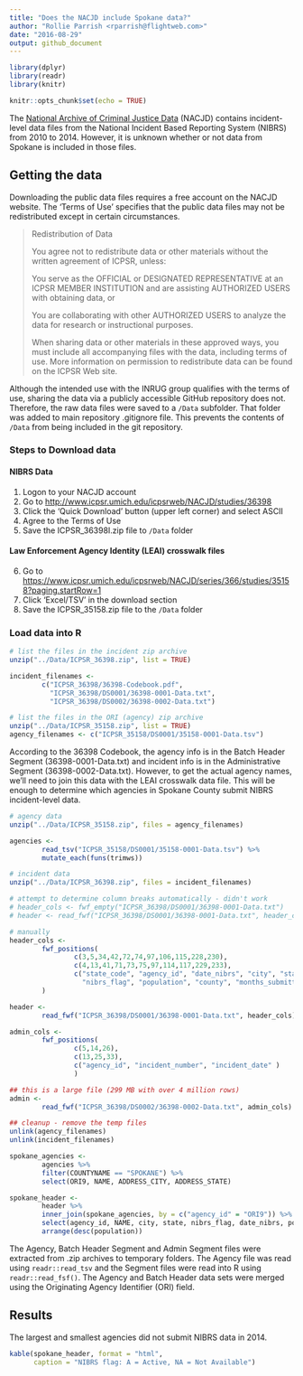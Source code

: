 ```yaml
---
title: "Does the NACJD include Spokane data?"
author: "Rollie Parrish <rparrish@flightweb.com>"
date: "2016-08-29"
output: github_document
---
```


```r
library(dplyr)
library(readr)
library(knitr)

knitr::opts_chunk$set(echo = TRUE)
```

The [National Archive of Criminal Justice Data](https://www.icpsr.umich.edu/icpsrweb/NACJD/NIBRS/) (NACJD) contains incident-level data files from the National Incident Based Reporting System (NIBRS) from 2010 to 2014. However, it is unknown whether or not data from Spokane is included in those files. 

## Getting the data

Downloading the public data files requires a free account on the NACJD website. The 'Terms of Use' specifies that the public data files may not be redistributed except in certain circumstances. 

> Redistribution of Data
> 
> You agree not to redistribute data or other materials without the written agreement of ICPSR, unless:
> 
> You serve as the OFFICIAL or DESIGNATED REPRESENTATIVE at an ICPSR MEMBER INSTITUTION and are assisting AUTHORIZED USERS with obtaining data, or
> 
> You are collaborating with other AUTHORIZED USERS to analyze the data for research or instructional purposes.
> 
> When sharing data or other materials in these approved ways, you must include all accompanying files with the data, including terms of use. More information on permission to redistribute data can be found on the ICPSR Web site.

Although the intended use with the INRUG group qualifies with the terms of use, sharing the data via a publicly accessible GitHub repository does not. Therefore, the raw data files were saved to a `/Data` subfolder. That folder was added to main repository .gitignore file. This prevents the contents of `/Data` from being included in the git repository. 

### Steps to Download data

#### NIBRS Data
1. Logon to your NACJD account
2. Go to [http://www.icpsr.umich.edu/icpsrweb/NACJD/studies/36398](http://www.icpsr.umich.edu/icpsrweb/NACJD/studies/36398)
3. Click the 'Quick Download' button (upper left corner) and select ASCII
4. Agree to the Terms of Use
5. Save the ICPSR_36398I.zip file to `/Data` folder

#### Law Enforcement Agency Identity (LEAI) crosswalk files
6. Go to [https://www.icpsr.umich.edu/icpsrweb/NACJD/series/366/studies/35158?paging.startRow=1](https://www.icpsr.umich.edu/icpsrweb/NACJD/series/366/studies/35158?paging.startRow=1)
7. Click 'Excel/TSV' in the download section
8. Save the ICPSR_35158.zip file to the `/Data` folder

### Load data into R
```r
# list the files in the incident zip archive
unzip("../Data/ICPSR_36398.zip", list = TRUE)

incident_filenames <- 
        c("ICPSR_36398/36398-Codebook.pdf",
          "ICPSR_36398/DS0001/36398-0001-Data.txt", 
          "ICPSR_36398/DS0002/36398-0002-Data.txt")

# list the files in the ORI (agency) zip archive
unzip("../Data/ICPSR_35158.zip", list = TRUE)
agency_filenames <- c("ICPSR_35158/DS0001/35158-0001-Data.tsv")

```

According to the 36398 Codebook, the agency info is in the Batch Header Segment (36398-0001-Data.txt) and incident info is in the Administrative Segment (36398-0002-Data.txt). However, to get the actual agency names, we'll need to join this data with the LEAI crosswalk data file. This will be enough to determine which agencies in Spokane County submit NIBRS incident-level data. 

```r

# agency data
unzip("../Data/ICPSR_35158.zip", files = agency_filenames)

agencies <- 
        read_tsv("ICPSR_35158/DS0001/35158-0001-Data.tsv") %>%
        mutate_each(funs(trimws))

# incident data
unzip("../Data/ICPSR_36398.zip", files = incident_filenames)

# attempt to determine column breaks automatically - didn't work
# header_cols <- fwf_empty("ICPSR_36398/DS0001/36398-0001-Data.txt")
# header <- read_fwf("ICPSR_36398/DS0001/36398-0001-Data.txt", header_cols)

# manually
header_cols <-
        fwf_positions(
                c(3,5,34,42,72,74,97,106,115,228,230), 
                c(4,13,41,71,73,75,97,114,117,229,233),
                c("state_code", "agency_id", "date_nibrs", "city", "state", "population_group", 
                  "nibrs_flag", "population", "county", "months_submitted", "year")
        )

header <- 
        read_fwf("ICPSR_36398/DS0001/36398-0001-Data.txt", header_cols)

admin_cols <- 
        fwf_positions(
                c(5,14,26),
                c(13,25,33),
                c("agency_id", "incident_number", "incident_date" )
                )

## this is a large file (299 MB with over 4 million rows)
admin <- 
        read_fwf("ICPSR_36398/DS0002/36398-0002-Data.txt", admin_cols)

## cleanup - remove the temp files
unlink(agency_filenames)
unlink(incident_filenames)

```

```r

spokane_agencies <- 
        agencies %>%
        filter(COUNTYNAME == "SPOKANE") %>%
        select(ORI9, NAME, ADDRESS_CITY, ADDRESS_STATE)

spokane_header <-
        header %>%
        inner_join(spokane_agencies, by = c("agency_id" = "ORI9")) %>%
        select(agency_id, NAME, city, state, nibrs_flag, date_nibrs, population ) %>%
        arrange(desc(population))

```

The Agency, Batch Header Segment and Admin Segment files were extracted from .zip archives to temporary folders. The Agency file was read using `readr::read_tsv` and the Segment files were read into R using `readr::read_fsf()`. The Agency and Batch Header data sets were merged using the Originating Agency Identifier (ORI) field. 

## Results 

The largest and smallest agencies did not submit NIBRS data in 2014. 

```r

kable(spokane_header, format = "html", 
      caption = "NIBRS flag: A = Active, NA = Not Available")

```





